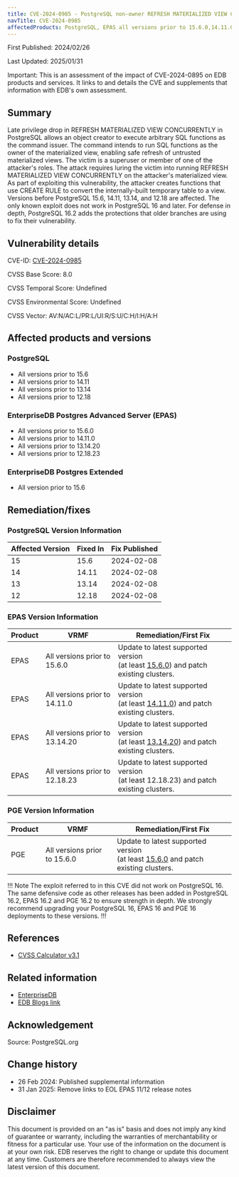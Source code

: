 ```yaml
---
title: CVE-2024-0985 - PostgreSQL non-owner REFRESH MATERIALIZED VIEW CONCURRENTLY executes arbitrary SQL
navTitle: CVE-2024-0985
affectedProducts: PostgreSQL, EPAS all versions prior to 15.6.0,14.11.0,13.14.20 and 12.18.23, PGE all versions prior to 15.6.0
---
```


First Published: 2024/02/26

Last Updated: 2025/01/31

Important: This is an assessment of the impact of CVE-2024-0895 on EDB products and services. It links to and details the CVE and supplements that information with EDB's own assessment.

## Summary 

Late privilege drop in REFRESH MATERIALIZED VIEW CONCURRENTLY in PostgreSQL allows an object creator to execute arbitrary SQL functions as the command issuer. The command intends to run SQL functions as the owner of the materialized view, enabling safe refresh of untrusted materialized views. The victim is a superuser or member of one of the attacker's roles. The attack requires luring the victim into running REFRESH MATERIALIZED VIEW CONCURRENTLY on the attacker's materialized view. As part of exploiting this vulnerability, the attacker creates functions that use CREATE RULE to convert the internally-built temporary table to a view. Versions before PostgreSQL 15.6, 14.11, 13.14, and 12.18 are affected. The only known exploit does not work in PostgreSQL 16 and later. For defense in depth, PostgreSQL 16.2 adds the protections that older branches are using to fix their vulnerability.

## Vulnerability details

CVE-ID:  [CVE-2024-0985](https://nvd.nist.gov/vuln/detail/CVE-2024-0985)

CVSS Base Score: 8.0

CVSS Temporal Score: Undefined

CVSS Environmental Score: Undefined

CVSS Vector: AV:N/AC:L/PR:L/UI:R/S:U/C:H/I:H/A:H

## Affected products and versions

### PostgreSQL

* All versions prior to 15.6
* All versions prior to 14.11
* All versions prior to 13.14
* All versions prior to 12.18

### EnterpriseDB Postgres Advanced Server (EPAS)
* All versions prior to 15.6.0
* All versions prior to 14.11.0
* All versions prior to 13.14.20
* All versions prior to 12.18.23

### EnterpriseDB Postgres Extended
* All version prior to 15.6

## Remediation/fixes

### PostgreSQL Version Information

| Affected Version | Fixed In | Fix Published |
|-------------------|----------|---------------|
| 15                | 15.6     | 2024-02-08    |
| 14                | 14.11    | 2024-02-08    |
| 13                | 13.14    | 2024-02-08    |
| 12                | 12.18    | 2024-02-08    |

### EPAS Version Information

| Product | VRMF                           | Remediation/First Fix                                                                                                                        |
|---------|--------------------------------|----------------------------------------------------------------------------------------------------------------------------------------------|
| EPAS    | All versions prior to 15.6.0   | Update to latest supported version <br/> (at least [15.6.0](/epas/15/epas_rel_notes/epas15_6_0_rel_notes/)) and patch existing clusters.     |
| EPAS    | All versions prior to 14.11.0  | Update to latest supported version <br/> (at least [14.11.0](/epas/14/epas_rel_notes/epas14_11_0_rel_notes/)) and patch existing clusters.   |
| EPAS    | All versions prior to 13.14.20 | Update to latest supported version <br/> (at least [13.14.20](/epas/13/epas_rel_notes/epas13_14_20_rel_notes/)) and patch existing clusters. |
| EPAS    | All versions prior to 12.18.23 | Update to latest supported version <br/> (at least 12.18.23) and patch existing clusters. |

### PGE Version Information

| Product | VRMF                           | Remediation/First Fix                                                                                                                      |
|---------|--------------------------------|--------------------------------------------------------------------------------------------------------------------------------------------|
| PGE     | All versions prior to 15.6.0   | Update to latest supported version <br/> (at least [15.6.0](/pge/15/release_notes/rel_notes15.6/) and patch existing clusters.              |

!!! Note 
The exploit referred to in this CVE did not work on PostgreSQL 16. The
same defensive code as other releases has been added in PostgreSQL 16.2, EPAS
16.2 and PGE 16.2 to ensure strength in depth. We strongly recommend upgrading
your PostgreSQL 16, EPAS 16 and PGE 16 deployments to these versions. 
!!!

## References

* [CVSS Calculator v3.1](https://www.first.org/cvss/calculator/3.1)


## Related information

* [EnterpriseDB](https://www.enterprisedb.com/)
* [EDB Blogs link](https://enterprisedb.com/blog/)

## Acknowledgement

Source: PostgreSQL.org

## Change history

* 26 Feb 2024: Published supplemental information
* 31 Jan 2025: Remove links to EOL EPAS 11/12 release notes

## Disclaimer


This document is provided on an "as is" basis and does not imply any kind of
guarantee or warranty, including the warranties of merchantability or fitness
for a particular use. Your use of the information on the document is at your own
risk. EDB reserves the right to change or update this document at any time.
Customers are therefore recommended to always view the latest version of this
document.
